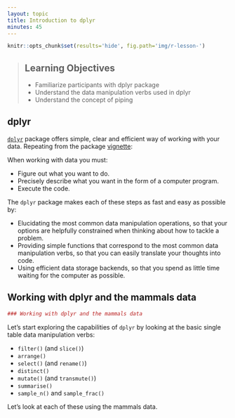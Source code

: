 ```yaml
---
layout: topic
title: Introduction to dplyr
minutes: 45
---
```


```r
knitr::opts_chunk$set(results='hide', fig.path='img/r-lesson-')
```

> ## Learning Objectives
>
> * Familiarize participants with dplyr package
> * Understand the data manipulation verbs used in dplyr
> * Understand the concept of piping

## dplyr

[`dplyr`](https://github.com/hadley/dplyr) package offers simple, clear and 
efficient way of working with your data. Repeating from the package
[vignette](https://github.com/hadley/dplyr/blob/master/vignettes/introduction.Rmd):

When working with data you must:

* Figure out what you want to do.
* Precisely describe what you want in the form of a computer program.
* Execute the code.

The `dplyr` package makes each of these steps as fast and easy as possible by:

* Elucidating the most common data manipulation operations, so that your
  options are helpfully constrained when thinking about how to tackle a
  problem.
* Providing simple functions that correspond to the most common
  data manipulation verbs, so that you can easily translate your thoughts
  into code.
* Using efficient data storage backends, so that you spend as little time
  waiting for the computer as possible.
  
## Working with dplyr and the mammals data

```r
### Working with dplyr and the mammals data
```

Let's start exploring the capabilities of `dplyr` by looking at the basic single
table data manipulation verbs:

* `filter()` (and `slice()`)
* `arrange()`
* `select()` (and `rename()`)
* `distinct()`
* `mutate()` (and `transmute()`)
* `summarise()`
* `sample_n()` and `sample_frac()`

Let's look at each of these using the mammals data.


